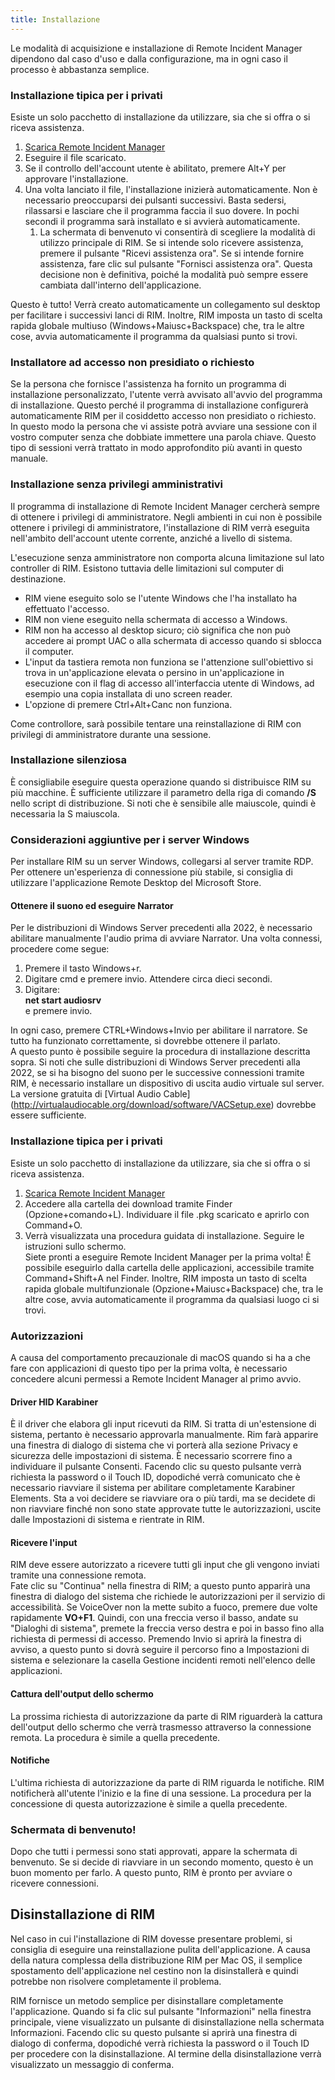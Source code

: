 ```yaml
---
title: Installazione
---
```



Le modalità di acquisizione e installazione di Remote Incident Manager dipendono dal caso d'uso e dalla configurazione, ma in ogni caso il processo è abbastanza semplice.
<Windows>
### Installazione tipica per i privati
Esiste un solo pacchetto di installazione da utilizzare, sia che si offra o si riceva assistenza.
1. [Scarica Remote Incident Manager](https://getrim.app/win)
1. Eseguire il file scaricato.
1. Se il controllo dell'account utente è abilitato, premere Alt+Y per approvare l'installazione.
1. Una volta lanciato il file, l'installazione inizierà automaticamente. Non è necessario preoccuparsi dei pulsanti successivi. Basta sedersi, rilassarsi e lasciare che il programma faccia il suo dovere. In pochi secondi il programma sarà installato e si avvierà automaticamente.  
    1. La schermata di benvenuto vi consentirà di scegliere la modalità di utilizzo principale di RIM. Se si intende solo ricevere assistenza, premere il pulsante "Ricevi assistenza ora". Se si intende fornire assistenza, fare clic sul pulsante "Fornisci assistenza ora". Questa decisione non è definitiva, poiché la modalità può sempre essere cambiata dall'interno dell'applicazione.

Questo è tutto! Verrà creato automaticamente un collegamento sul desktop per facilitare i successivi lanci di RIM. Inoltre, RIM imposta un tasto di scelta rapida globale multiuso (Windows+Maiusc+Backspace) che, tra le altre cose, avvia automaticamente il programma da qualsiasi punto si trovi.
### Installatore ad accesso non presidiato o richiesto
Se la persona che fornisce l'assistenza ha fornito un programma di installazione personalizzato, l'utente verrà avvisato all'avvio del programma di installazione. Questo perché il programma di installazione configurerà automaticamente RIM per il cosiddetto accesso non presidiato o richiesto. In questo modo la persona che vi assiste potrà avviare una sessione con il vostro computer senza che dobbiate immettere una parola chiave. Questo tipo di sessioni verrà trattato in modo approfondito più avanti in questo manuale.

### Installazione senza privilegi amministrativi

Il programma di installazione di Remote Incident Manager cercherà sempre di ottenere i privilegi di amministratore. Negli ambienti in cui non è possibile ottenere i privilegi di amministratore, l'installazione di RIM verrà eseguita nell'ambito dell'account utente corrente, anziché a livello di sistema.

L'esecuzione senza amministratore non comporta alcuna limitazione sul lato controller di RIM. Esistono tuttavia delle limitazioni sul computer di destinazione.

* RIM viene eseguito solo se l'utente Windows che l'ha installato ha effettuato l'accesso. 
* RIM non viene eseguito nella schermata di accesso a Windows. 
* RIM non ha accesso al desktop sicuro; ciò significa che non può accedere ai prompt UAC o alla schermata di accesso quando si sblocca il computer. 
* L'input da tastiera remota non funziona se l'attenzione sull'obiettivo si trova in un'applicazione elevata o persino in un'applicazione in esecuzione con il flag di accesso all'interfaccia utente di Windows, ad esempio una copia installata di uno screen reader. 
* L'opzione di premere Ctrl+Alt+Canc non funziona. 

Come controllore, sarà possibile tentare una reinstallazione di RIM con privilegi di amministratore durante una sessione.

### Installazione silenziosa

È consigliabile eseguire questa operazione quando si distribuisce RIM su più macchine. È sufficiente utilizzare il parametro della riga di comando **/S** nello script di distribuzione. Si noti che è sensibile alle maiuscole, quindi è necessaria la S maiuscola.

### Considerazioni aggiuntive per i server Windows

Per installare RIM su un server Windows, collegarsi al server tramite RDP. Per ottenere un'esperienza di connessione più stabile, si consiglia di utilizzare l'applicazione Remote Desktop del Microsoft Store.

#### Ottenere il suono ed eseguire Narrator

Per le distribuzioni di Windows Server precedenti alla 2022, è necessario abilitare manualmente l'audio prima di avviare Narrator. Una volta connessi, procedere come segue:
1. Premere il tasto Windows+r.
1. Digitare cmd e premere invio. Attendere circa dieci secondi.
1. Digitare:  
**net start audiosrv**  
e premere invio.

In ogni caso, premere CTRL+Windows+Invio per abilitare il narratore. Se tutto ha funzionato correttamente, si dovrebbe ottenere il parlato.  
A questo punto è possibile seguire la procedura di installazione descritta sopra.
Si noti che sulle distribuzioni di Windows Server precedenti alla 2022, se si ha bisogno del suono per le successive connessioni tramite RIM, è necessario installare un dispositivo di uscita audio virtuale sul server. La versione gratuita di [Virtual Audio Cable] (http://virtualaudiocable.org/download/software/VACSetup.exe) dovrebbe essere sufficiente.
</Windows>
<MacOS>
### Installazione tipica per i privati

Esiste un solo pacchetto di installazione da utilizzare, sia che si offra o si riceva assistenza.
1. [Scarica Remote Incident Manager](https://getrim.app/mac)
1. Accedere alla cartella dei download tramite Finder (Opzione+comando+L). Individuare il file .pkg scaricato e aprirlo con Command+O.
1. Verrà visualizzata una procedura guidata di installazione. Seguire le istruzioni sullo schermo.  
Siete pronti a eseguire Remote Incident Manager per la prima volta! È possibile eseguirlo dalla cartella delle applicazioni, accessibile tramite Command+Shift+A nel Finder. Inoltre, RIM imposta un tasto di scelta rapida globale multifunzionale (Opzione+Maiusc+Backspace) che, tra le altre cose, avvia automaticamente il programma da qualsiasi luogo ci si trovi.

### Autorizzazioni

A causa del comportamento precauzionale di macOS quando si ha a che fare con applicazioni di questo tipo per la prima volta, è necessario concedere alcuni permessi a Remote Incident Manager al primo avvio.

#### Driver HID Karabiner

È il driver che elabora gli input ricevuti da RIM. Si tratta di un'estensione di sistema, pertanto è necessario approvarla manualmente. Rim farà apparire una finestra di dialogo di sistema che vi porterà alla sezione Privacy e sicurezza delle impostazioni di sistema. È necessario scorrere fino a individuare il pulsante Consenti. Facendo clic su questo pulsante verrà richiesta la password o il Touch ID, dopodiché verrà comunicato che è necessario riavviare il sistema per abilitare completamente Karabiner Elements. Sta a voi decidere se riavviare ora o più tardi, ma se decidete di non riavviare finché non sono state approvate tutte le autorizzazioni, uscite dalle Impostazioni di sistema e rientrate in RIM.

#### Ricevere l'input

RIM deve essere autorizzato a ricevere tutti gli input che gli vengono inviati tramite una connessione remota.  
Fate clic su "Continua" nella finestra di RIM; a questo punto apparirà una finestra di dialogo del sistema che richiede le autorizzazioni per il servizio di accessibilità. Se VoiceOver non la mette subito a fuoco, premere due volte rapidamente **VO+F1**. Quindi, con una freccia verso il basso, andate su "Dialoghi di sistema", premete la freccia verso destra e poi in basso fino alla richiesta di permessi di accesso. Premendo Invio si aprirà la finestra di avviso, a questo punto si dovrà seguire il percorso fino a Impostazioni di sistema e selezionare la casella Gestione incidenti remoti nell'elenco delle applicazioni.

#### Cattura dell'output dello schermo

La prossima richiesta di autorizzazione da parte di RIM riguarderà la cattura dell'output dello schermo che verrà trasmesso attraverso la connessione remota. La procedura è simile a quella precedente.

#### Notifiche

L'ultima richiesta di autorizzazione da parte di RIM riguarda le notifiche. RIM notificherà all'utente l'inizio e la fine di una sessione. La procedura per la concessione di questa autorizzazione è simile a quella precedente.

### Schermata di benvenuto!

Dopo che tutti i permessi sono stati approvati, appare la schermata di benvenuto. Se si decide di riavviare in un secondo momento, questo è un buon momento per farlo. A questo punto, RIM è pronto per avviare o ricevere connessioni.

## Disinstallazione di RIM

Nel caso in cui l'installazione di RIM dovesse presentare problemi, si consiglia di eseguire una reinstallazione pulita dell'applicazione. A causa della natura complessa della distribuzione RIM per Mac OS, il semplice spostamento dell'applicazione nel cestino non la disinstallerà e quindi potrebbe non risolvere completamente il problema.

RIM fornisce un metodo semplice per disinstallare completamente l'applicazione. Quando si fa clic sul pulsante "Informazioni" nella finestra principale, viene visualizzato un pulsante di disinstallazione nella schermata Informazioni. Facendo clic su questo pulsante si aprirà una finestra di dialogo di conferma, dopodiché verrà richiesta la password o il Touch ID per procedere con la disinstallazione. Al termine della disinstallazione verrà visualizzato un messaggio di conferma.
</MacOS>
